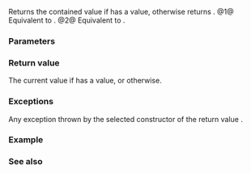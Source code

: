 {{cpp/utility/optional/title|value_or}}
{{cpp/utility/optional/navbar}}
{{dcl begin}}
{{dcl|since=c++17|num=1|1=
template&lt; class U &gt; 
constexpr T value_or( U&amp;&amp; default_value ) const&amp;;
}}
{{dcl|since=c++17|num=2|1=
template&lt; class U &gt; 
constexpr T value_or( U&amp;&amp; default_value ) &amp;&amp;;
}}
{{dcl end}}

Returns the contained value if {{c|*this}} has a value, otherwise returns {{c|default_value}}.
@1@ Equivalent to {{c|bool(*this) ? **this : static_cast&lt;T&gt;(std::forward&lt;U&gt;(default_value))}}.
@2@ Equivalent to {{c|bool(*this) ? std::move(**this) : static_cast&lt;T&gt;(std::forward&lt;U&gt;(default_value))}}.

===Parameters===
{{par begin}}
{{par|default_value|the value to use in case {{c|*this}} is empty}}
{{par hreq}}
{{par req named|T|CopyConstructible|overload=1}}
{{par req named|T|MoveConstructible|overload=2}}
{{par req|{{tt|U&amp;&amp;}} must be convertible to {{tt|T}}.}}
{{par end}}

===Return value===
The current value if {{c|*this}} has a value, or {{c|default_value}} otherwise.

===Exceptions===
Any exception thrown by the selected constructor of the return value {{tt|T}}.

===Example===
{{example
|code=
#include &lt;cstdlib&gt;
#include &lt;iostream&gt;
#include &lt;optional&gt;

std::optional&lt;const char*&gt; maybe_getenv(const char* n)
{
    if (const char* x = std::getenv(n))
        return x;
    else
        return {};
}

int main()
{
    std::cout &lt;&lt; maybe_getenv("SHELL").value_or("(none)") &lt;&lt; '\n';
    std::cout &lt;&lt; maybe_getenv("MYPWD").value_or("(none)") &lt;&lt; '\n';
}
|p=true
|output=
/usr/bin/zsh
(none)
}}

===See also===
{{dsc begin}}
{{dsc inc|cpp/utility/optional/dsc value}}
{{dsc end}}

{{langlinks|es|ja|ru|zh}}